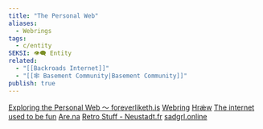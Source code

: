 ```yaml
---
title: "The Personal Web"
aliases:
  - Webrings
tags:
  - c/entity
SEKSI: 👁️‍🗨️ Entity
related:
  - "[[Backroads Internet]]"
  - "[[🕸️ Basement Community|Basement Community]]"
publish: true
---
```


[Exploring the Personal Web ～ foreverliketh.is](https://foreverliketh.is/blog/exploring-the-personal-web/)
[Webring](https://webring.xxiivv.com/#random)
[Hrǽw](https://hraew.autophagy.io/)
[The internet used to be fun](https://projects.kwon.nyc/internet-is-fun/)
[Are.na](https://www.are.na/kristoffer-tjalve/poetic-web-calendar?utm_source=substack&utm_medium=email)
[Retro Stuff - Neustadt.fr](https://neustadt.fr/retro-stuff/)
[sadgrl.online](https://goblin-heart.net/sadgrl/cyberspace/p/old-web-design)
